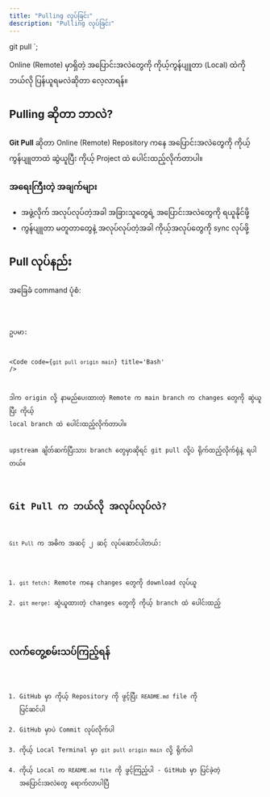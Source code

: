 ```yaml
---
title: "Pulling လုပ်ခြင်း"
description: "Pulling လုပ်ခြင်း"
---
```


git pull <remote-name> <branch-name>
`;

<Aside type="tip" title="ရည်ရွယ်ချက်">
  Online (Remote) မှာရှိတဲ့ အပြောင်းအလဲတွေကို ကိုယ့်ကွန်ပျူတာ (Local) ထဲကို ဘယ်လို ပြန်ယူရမလဲဆိုတာ လေ့လာရန်။
</Aside>

## Pulling ဆိုတာ ဘာလဲ?

**Git Pull** ဆိုတာ Online (Remote) Repository ကနေ အပြောင်းအလဲတွေကို ကိုယ့်ကွန်ပျူတာထဲ ဆွဲယူပြီး ကိုယ့် Project ထဲ ပေါင်းထည့်လိုက်တာပါ။

### အရေးကြီးတဲ့ အချက်များ

- အဖွဲ့လိုက် အလုပ်လုပ်တဲ့အခါ အခြားသူတွေရဲ့ အပြောင်းအလဲတွေကို ရယူနိုင်ဖို့
- ကွန်ပျူတာ မတူတာတွေနဲ့ အလုပ်လုပ်တဲ့အခါ ကိုယ့်အလုပ်တွေကို sync လုပ်ဖို့

## Pull လုပ်နည်း

အခြေခံ command ပုံစံ:

<Code code={gitPull} title='Bash' />

ဥပမာ:

<Code code={`git pull origin main`} title='Bash' />

ဒါက origin လို့ နာမည်ပေးထားတဲ့ Remote က main branch က changes တွေကို ဆွဲယူပြီး ကိုယ့် local branch ထဲ ပေါင်းထည့်လိုက်တာပါ။

<Aside title='မှတ်ချက်'>upstream ချိတ်ဆက်ပြီးသား branch တွေမှာဆိုရင် git pull လို့ပဲ ရိုက်ထည့်လိုက်ရုံနဲ့ ရပါတယ်။</Aside>

## Git Pull က ဘယ်လို အလုပ်လုပ်လဲ?

`Git Pull` က အဓိက အဆင့် ၂ ဆင့် လုပ်ဆောင်ပါတယ်:

1. `git fetch`: Remote ကနေ changes တွေကို download လုပ်ယူ
2. `git merge`: ဆွဲယူထားတဲ့ changes တွေကို ကိုယ့် branch ထဲ ပေါင်းထည့်

## လက်တွေ့စမ်းသပ်ကြည့်ရန်

1. GitHub မှာ ကိုယ့် Repository ကို ဖွင့်ပြီး `README.md` file ကို ပြင်ဆင်ပါ
2. GitHub မှာပဲ Commit လုပ်လိုက်ပါ
3. ကိုယ့် Local Terminal မှာ `git pull origin main` လို့ ရိုက်ပါ
4. ကိုယ့် Local က `README.md file` ကို ဖွင့်ကြည့်ပါ - GitHub မှာ ပြင်ခဲ့တဲ့ အပြောင်းအလဲတွေ ရောက်လာပါပြီ